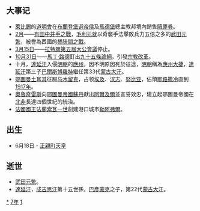 {{yearTOC|1517|明'''[[正德|正德]]十二年'''；越南'''[[光紹|光紹]]二年'''；陳㫒'''[[宣和_(越南)|宣和]]二年'''；日本'''[[永正|永正]]十四年'''}}
== 大事记 ==
*[[萊比錫|萊比錫]]的[[道明會|道明會]]在[[布蘭登堡選帝侯|布蘭登堡選帝侯]]及[[馬德堡|馬德堡]]總主教邦境內銷售[[贖罪券|贖罪券]]。
*[[2月|2月]]——[[有田中井手之戰|有田中井手之戰]]，[[毛利元就|毛利元就]]以奇襲手法擊敗兵力五倍之多的[[武田元繁|武田元繁]]，被譽為西國的[[桶狹間之戰|桶狹間之戰]]。
*[[3月15日|3月15日]]——[[拉特朗第五屆大公會議|拉特朗第五屆大公會議]]停止。
*[[10月31日|10月31日]]——[[馬丁·路德|馬丁·路德]]釘出[[九十五條論綱|九十五條論綱]]，引發[[宗教改革|宗教改革]]。
*十月，[[達延汗|達延汗]]入侵[[明朝|明朝]]的[[應州_(後唐)|應州]]，因不明原因死於征途，[[明朝|明朝]]稱為[[應州大捷|應州大捷]]，[[達延汗|達延汗]]第三子[[巴爾斯博羅特|巴爾斯博羅特]]繼任第33代[[蒙古大汗|蒙古大汗]]。
*[[鄂圖曼土耳其|鄂圖曼土耳其]]征服[[马木留克|马木留克]]，占领[[埃及|埃及]]、[[汉志_(沙特阿拉伯)|汉志]]、[[努比亚|努比亚]]，佔領[[耶路撒冷|耶路撒冷]]直到[[1917年|1917年]]。
*[[奧魯奇雷斯|奧魯奇雷斯]]向[[鄂圖曼帝國|鄂圖曼帝國]][[苏丹_(称谓)|蘇丹]]獻出[[阿爾及爾|阿爾及爾]]並宣誓效忠，建立起鄂圖曼帝國在[[北非|北非]]長達四個世紀的統治。
*[[法國君主列表|法國國王]][[弗朗索瓦一世_(法兰西)|法蘭索瓦一世]]創建港口城市[[勒阿弗爾|勒阿弗爾]]。

== 出生 ==
* 6月18日 - [[正親町天皇|正親町天皇]]

== 逝世 ==
{{Wikisource year mention}}
*[[武田元繁|武田元繁]]。
*[[達延汗|達延汗]]，[[成吉思汗|成吉思汗]]第十五世孫，[[孛羅忽|巴彥蒙克]]之子，第22代[[蒙古大汗|蒙古大汗]]。

[[Category:1517年|*]]
[[Category:1510年代|7年]]
[[Category:16世纪各年|1]]